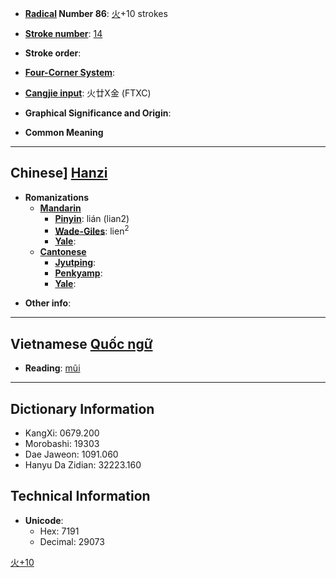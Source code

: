 * '''[[Wiktionary:Chinese radical index| Radical]] Number 86''': [[Wiktionary:Chinese radical index 火|火]]+10 strokes

* '''[[Wiktionary:Chinese total strokes index|Stroke number]]''': [[Wiktionary:Chinese total strokes index 14|14]]

* '''Stroke order''': 

* '''[[Wiktionary:Chinese four corner index|Four-Corner System]]''': 

* '''[[Wiktionary:Chinese Cangjie index|Cangjie input]]''': 火廿X金 (FTXC)

* '''Graphical Significance and Origin''': 

* '''Common Meaning''' [[Category:CJKV Character articles lacking a common meaning|火+10]]

----

== Chinese] [[Hanzi]] ==

* '''Romanizations'''
** '''[[Mandarin]]'''
*** '''[[Pinyin]]''': lián (lian2)
*** '''[[Wade-Giles]]''': lien<sup>2</sup>
*** '''[[Yale]]''': 
** '''[[Cantonese]]'''
*** '''[[Jyutping]]''':
*** '''[[Penkyamp]]''': 
*** '''[[Yale]]''': 

* '''Other info''': 

----

== Vietnamese [[Quốc ngữ]] ==

* '''Reading''': [[mũi]]

----

== Dictionary Information ==

* KangXi: 0679.200
* Morobashi: 19303
* Dae Jaweon: 1091.060
* Hanyu Da Zidian: 32223.160

== Technical Information ==

* '''Unicode''':
** Hex: 7191
** Decimal: 29073